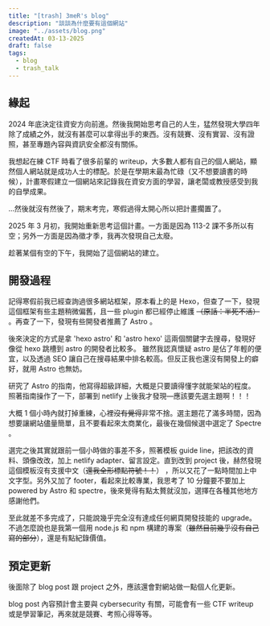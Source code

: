 ```yaml
---
title: "[trash] 3meR's blog"
description: "談談為什麼要有這個網站"
image: "../assets/blog.png"
createdAt: 03-13-2025
draft: false
tags:
  - blog
  - trash_talk
---
```


## 緣起
2024 年底決定往資安方向前進。然後我開始思考自己的人生，猛然發現大學四年除了成績之外，就沒有甚麼可以拿得出手的東西。沒有競賽、沒有實習、沒有證照，甚至專題內容與資訊安全都沒有關係。

我想起在練 CTF 時看了很多前輩的 writeup，大多數人都有自己的個人網站，顯然個人網站就是成功人士的標配。於是在學期末最為忙碌（又不想要讀書的時候），計畫寒假建立一個網站來記錄我在資安方面的學習，讓老闆或教授感受到我的自學成果。

...然後就沒有然後了，期末考完，寒假過得太開心所以把計畫擱置了。

2025 年 3 月初，我開始重新思考這個計畫。一方面是因為 113-2 課不多所以有空；另外一方面是因為徵才季，我再次發現自己太廢。

趁著某個有空的下午，我開始了這個網站的建立。

## 開發過程
記得寒假前我已經查詢過很多網站框架，原本看上的是 Hexo，但查了一下，發現這個框架有些主題稍微偏舊，且一些 plugin 都已經停止維護 ~~（原話：半死不活）~~ 。再查了一下，發現有些開發者推薦了 Astro 。

後來決定的方式是拿 'hexo astro' 和 'astro hexo' 這兩個關鍵字去搜尋，發現好像從 hexo 跳槽到 astro 的開發者比較多。
雖然我認真懷疑 astro 是佔了年輕的便宜，以及透過 SEO 讓自己在搜尋結果中排名較高。但反正我也還沒有開發上的癖好，就用 Astro 也無妨。

研究了 Astro 的指南，他寫得超級詳細，大概是只要讀得懂字就能架站的程度。照著指南操作了一下，部署到 netlify 上後我才發現—應該要先選主題啊！！！

大概 1 個小時內就打掉重練，心裡~~沒有覺得~~非常不捨。選主題花了滿多時間，因為想要讓網站儘量簡單，且不要看起來太商業化，最後在幾個候選中選定了 Spectre 。

選完之後其實就跟前一個小時做的事差不多，照著模板 guide line，把該改的資料、頭像改改，加上 netlify adapter、留言設定。直到改到 project 後，赫然發現這個模板沒有支援中文（~~還我全形標點符號！！~~）
，所以又花了一點時間加上中文字型。另外又加了 footer，看起來比較專業，我思考了 10 分鐘要不要加上 powered by Astro 和 spectre，後來覺得有點太贅就沒加，選擇在各種其他地方感謝他們。

至此就差不多完成了，只能說幾乎完全沒有達成任何網頁開發技能的 upgrade。不過怎麼說也是我第一個用 node.js 和 npm 構建的專案（~~雖然目前幾乎沒有自己寫的部分~~），還是有點紀錄價值。

## 預定更新
後面除了 blog post 跟 project 之外，應該還會對網站做一點個人化更新。

blog post 內容預計會主要與 cybersecurity 有關，可能會有一些 CTF writeup 或是學習筆記，再來就是競賽、考照心得等等。
